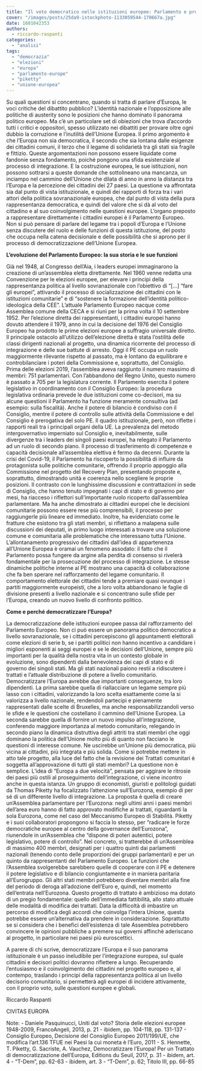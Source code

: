 ```yaml
---
title: "Il voto democratico nelle istituzioni europee: Parlamento e processo di democratizzazione."
cover: "/images/posts/25da9-istockphoto-1133059544-170667a.jpg"
date: 1601042353
authors:
  - riccardo-raspanti
categories: 
  - "analisi"
tags: 
  - "democrazia"
  - "elezioni"
  - "europa"
  - "parlamento-europe"
  - "piketty"
  - "unione-europea"
---
```


Su quali questioni si concentrano, quando si tratta di parlare d’Europa, le voci critiche del dibattito pubblico? L’identità nazionale e l’opposizione alle politiche di austerity sono le posizioni che hanno dominato il panorama politico europeo. Ma c’è un particolare set di obiezioni che trova d’accordo tutti i critici e oppositori, spesso utilizzato nei dibattiti per provare oltre ogni dubbio la corruzione e l’inutilità dell’Unione Europea. Il primo argomento è che l’Europa non sia democratica, il secondo che sia lontana dalle esigenze dei cittadini comuni, il terzo che il legame di solidarietà tra gli stati sia fragile e fittizio. Queste argomentazioni non possono essere liquidate come fandonie senza fondamento, poiché pongono una sfida esistenziale al processo di integrazione. E la costruzione europea, le sue istituzioni, non possono sottrarsi a queste domande che sottolineano una mancanza, un inciampo nel cammino dell’Unione che dilata di anno in anno la distanza tra l’Europa e la percezione dei cittadini dei 27 paesi. La questione va affrontata sia dal punto di vista istituzionale, e quindi dei rapporti di forza tra i vari attori della politica sovranazionale europea, che dal punto di vista della pura rappresentanza democratica, e quindi del valore che si dà al voto del cittadino e al suo coinvolgimento nelle questioni europee. L’organo preposto a rappresentare direttamente i cittadini europei è il Parlamento Europeo. Non si può pensare di parlare del legame tra i popoli d’Europa e l’Unione senza discutere del ruolo e delle funzioni di questa istituzione, del posto che occupa nella catena decisionale e delle possibilità che si aprono per il processo di democratizzazione dell’Unione Europea.

**L’evoluzione del Parlamento Europeo: la sua storia e le sue funzioni**

Già nel 1948, al Congresso dell’Aia, i leaders europei immaginarono la creazione di un’assemblea eletta direttamente. Nel 1960 venne redatta una Convenzione per le elezioni europee, per elevare i principi della rappresentanza politica al livello sovranazionale con l’obiettivo di “\[…\] “fare gli europei”, attivando il processo di socializzazione dei cittadini con le istituzioni comunitarie” e di “sostenere la formazione dell’identità politico-ideologica della CEE”. L’attuale Parlamento Europeo nacque come Assemblea comune della CECA e si riunì per la prima volta il 10 settembre 1952. Per l’elezione diretta dei rappresentanti, i cittadini europei hanno dovuto attendere il 1979, anno in cui la decisione del 1976 del Consiglio Europeo ha prodotto le prime elezioni europee a suffragio universale diretto. Il principale ostacolo all’utilizzo dell’elezione diretta è stata l’ostilità delle classi dirigenti nazionali al progetto, una dinamica ricorrente del processo di integrazione e delle sue battute di arresto. Oggi il PE occupa un ruolo maggiormente rilevante rispetto al passato, ma è lontano da equilibrare e controbilanciare i poteri della Commissione e, soprattutto, del Consiglio. Prima delle elezioni 2019, l’assemblea aveva raggiunto il numero massimo di membri: 751 parlamentari. Con l’abbandono del Regno Unito, questo numero è passato a 705 per la legislatura corrente. Il Parlamento esercita il potere legislativo in coordinamento con il Consiglio Europeo: la procedura legislativa ordinaria prevede le due istituzioni come co-decisori, ma su alcune questioni il Parlamento ha funzione meramente consultiva (ad esempio: sulla fiscalità). Anche il potere di bilancio è condiviso con il Consiglio, mentre il potere di controllo sulle attività della Commissione e del Consiglio è prerogativa del solo PE. Il quadro istituzionale, però, non riflette i rapporti reali tra i principali organi della UE. La prevalenza del metodo intergovernativo imperniato sul Consiglio e, inevitabilmente, sulle divergenze tra i leaders dei singoli paesi europei, ha relegato il Parlamento ad un ruolo di secondo piano. Il processo di trasferimento di competenze e capacità decisionale all’assemblea elettiva è fermo da decenni. Durante la crisi del Covid-19, il Parlamento ha riscoperto la possibilità di influire da protagonista sulle politiche comunitarie, offrendo il proprio appoggio alla Commissione nel progetto del Recovery Plan, presentando proposte e, soprattutto, dimostrando unità e coerenza nello scegliere le proprie posizioni. Il contrasto con le lunghissime discussioni e contrattazioni in sede di Consiglio, che hanno tenuto impegnati i capi di stato e di governo per mesi, ha riacceso i riflettori sull’importante ruolo ricoperto dall’assemblea parlamentare. Ma ha anche dimostrato ai cittadini europei che le decisioni comunitarie possono essere rese più comprensibili, il processo per raggiungerle più lineare ed immediato. Inoltre, ha evidenziato come le fratture che esistono tra gli stati membri, si riflettano a malapena sulle discussioni dei deputati, in primo luogo interessati a trovare una soluzione comune e comunitaria alle problematiche che interessano tutta l’Unione. L’allontanamento progressivo dei cittadini dall’idea di appartenenza all’Unione Europea è oramai un fenomeno assodato: il fatto che il Parlamento possa fungere da argine alla perdita di consenso si rivelerà fondamentale per la prosecuzione del processo di integrazione. Le stesse dinamiche politiche interne al PE mostrano una capacità di collaborazione che fa ben sperare nel rafforzamento del legame comunitario. Il comportamento elettorale dei cittadini tende a premiare quasi ovunque i partiti maggiormente europeisti, che a loro volta abbandonano le faglie di divisione presenti a livello nazionale e si concentrano sulle sfide per l’Europa, creando un nuovo livello di confronto politico.

**Come e perché democratizzare l’Europa?**

La democratizzazione delle istituzioni europee passa dal rafforzamento del Parlamento Europeo. Non ci può essere un panorama politico democratico a livello sovranazionale, se i cittadini percepiscono gli appuntamenti elettorali come elezioni di serie b, se i partiti politici non hanno incentivo a candidare i migliori esponenti ai seggi europei e se le decisioni dell’Unione, sempre più importanti per la qualità della nostra vita in un contesto globale in evoluzione, sono dipendenti dalla benevolenza dei capi di stato e di governo dei singoli stati. Ma gli stati nazionali paiono restii a ridiscutere i trattati e l’attuale distribuzione di potere a livello comunitario. Democratizzare l’Europa avrebbe due importanti conseguenze, tra loro dipendenti. La prima sarebbe quella di riallacciare un legame sempre più lasso con i cittadini, valorizzando la loro scelta esattamente come la si valorizza a livello nazionale, rendendoli partecipi e pienamente rappresentati dalle scelte di Bruxelles, ma anche responsabilizzandoli verso le sfide e le questioni che costellano il cammino dell’Unione Europea. La seconda sarebbe quella di fornire un nuovo impulso all’integrazione, conferendo maggiore importanza al metodo comunitario, relegando in secondo piano la dinamica distruttiva degli attriti tra stati membri che oggi dominano la politica dell’Unione molto più di quanto non facciano le questioni di interesse comune. Ne uscirebbe un’Unione più democratica, più vicina ai cittadini, più integrata e più solida. Come si potrebbe mettere in atto tale progetto, alla luce del fatto che la revisione dei Trattati comunitari è soggetta all’approvazione di tutti gli stati membri? La questione non è semplice. L’idea di “Europa a due velocità”, pensata per aggirare le ritrosie dei paesi più ostili al proseguimento dell’integrazione, ci viene incontro anche in questa istanza. Un gruppo di economisti, giuristi e politologi guidati da Thomas Piketty ha focalizzato l’attenzione sull’Eurozona, esempio di per sé di un differente livello di integrazione. La proposta è quella di creare un’Assemblea parlamentare per l’Eurozona: negli ultimi anni i paesi membri dell’area euro hanno di fatto approvato modifiche ai trattati, riguardanti la sola Eurozona, come nel caso del Meccanismo Europeo di Stabilità. Piketty e i suoi collaboratori propongono si faccia lo stesso, per “radicare le forze democratiche europee al centro della governance dell’Eurozona”, riunendole in un’Assemblea che “dispone di poteri autentici, potere legislativo, potere di controllo”. Nel concreto, si tratterebbe di un’Assemblea di massimo 400 membri, designati per i quattro quinti dai parlamenti nazionali (tenendo conto delle proporzioni dei gruppi parlamentari) e per un quinto da rappresentanti del Parlamento Europeo. Le funzioni che l’Assemblea svolgerebbe sarebbero quelle di cooperare con il PE e detenere il potere legislativo e di bilancio congiuntamente e in maniera paritaria all’Eurogruppo. Gli altri stati membri potrebbero diventare membri alla fine del periodo di deroga all’adozione dell’Euro e, quindi, nel momento dell’entrata nell’Eurozona. Questo progetto di trattato è ambizioso ma dotato di un pregio fondamentale: quello dell’immediata fattibilità, allo stato attuale delle modalità di modifica dei trattati. Data la difficoltà di imbastire un percorso di modifica degli accordi che coinvolga l’intera Unione, questa potrebbe essere un’alternativa da prendere in considerazione. Soprattutto se si considera che i benefici dell’esistenza di tale Assemblea potrebbero convincere le opinioni pubbliche a premere sui governi affinché aderiscano al progetto, in particolare nei paesi più euroscettici.

A parere di chi scrive, democratizzare l’Europa e il suo panorama istituzionale è un passo ineludibile per l’integrazione europea, sul quale cittadini e decisori politici dovranno riflettere a lungo. Recuperando l’entusiasmo e il coinvolgimento dei cittadini nel progetto europeo e, al contempo, traslando i principi della rappresentanza politica al un livello decisorio comunitario, si permetterà agli europei di incidere attivamente, con il proprio voto, sulle questioni europee e globali.

Riccardo Raspanti

CIVITAS EUROPA

Note: - Daniele Pasquinucci, Uniti dal voto? Storia delle elezioni europee 1948-2009, FrancoAngeli, 2013, p. 21 - ibidem, pp. 104-118, pp. 131-137 - Consiglio Europeo, Decisione del Consiglio Europeo 2011/199/UE, che modifica l’art.136 TFUE nei Paesi la cui moneta è l’Euro, 2011 - S. Hennette, T. Piketty, G. Sacriste, A. Vauchez, Democratizzare l’Europa! Per un Trattato di democratizzazione dell’Europa, Editions du Seuil, 2017, p. 31 - ibidem, art. 4 - “T-Dem”, pp. 62-63 - ibidem, art. 3 - “T-Dem”, p. 62; Titolo III, pp. 66-85
